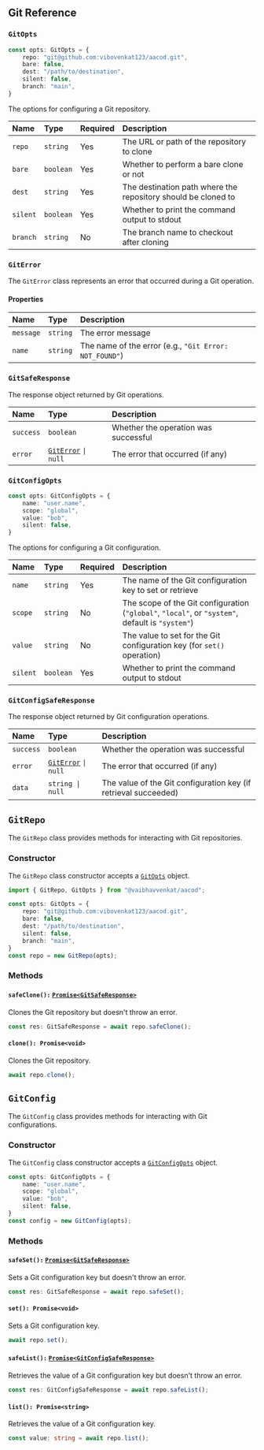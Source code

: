 ## Git Reference

### `GitOpts`

```ts
const opts: GitOpts = {
    repo: "git@github.com:vibovenkat123/aacod.git",
    bare: false,
    dest: "/path/to/destination",
    silent: false,
    branch: "main",
}
```

The options for configuring a Git repository.

| Name      | Type      | Required | Description                                                                  |
| :-------- | :-------- | :------- | :--------------------------------------------------------------------------  |
| `repo`    | `string`  | Yes      | The URL or path of the repository to clone                                   |
| `bare`    | `boolean` | Yes      | Whether to perform a bare clone or not                                       |
| `dest`    | `string`  | Yes      | The destination path where the repository should be cloned to                |
| `silent`  | `boolean` | Yes      | Whether to print the command output to stdout                                |
| `branch`  | `string`  | No       | The branch name to checkout after cloning                                    |

### `GitError`

The `GitError` class represents an error that occurred during a Git operation.

#### Properties

| Name      | Type      | Description                                              |
| :-------- | :-------- | :------------------------------------------------------- |
| `message` | `string`  | The error message                                        |
| `name`    | `string`  | The name of the error (e.g., `"Git Error: NOT_FOUND"`)   |

### `GitSafeResponse`

The response object returned by Git operations.

| Name        | Type               | Description                                      |
| :---------- | :----------------- | :----------------------------------------------- |
| `success`   | `boolean`          | Whether the operation was successful              |
| `error`     | [`GitError`](#giterror) `\|` `null` | The error that occurred (if any)                  |



### `GitConfigOpts`

```ts
const opts: GitConfigOpts = {
    name: "user.name",
    scope: "global",
    value: "bob",
    silent: false,
}
```

The options for configuring a Git configuration.

| Name      | Type      | Required | Description                                                                                       |
| :-------- | :-------- | :------- | :--------------------------------------------------------------------------                       |
| `name`    | `string`  | Yes      | The name of the Git configuration key to set or retrieve                                          |
| `scope`   | `string`  | No       | The scope of the Git configuration (`"global"`, `"local"`, or `"system"`, default is `"system"`)  |
| `value`   | `string`  | No       | The value to set for the Git configuration key (for `set()` operation)                            |
| `silent`  | `boolean` | Yes      | Whether to print the command output to stdout                                                     |

### `GitConfigSafeResponse`

The response object returned by Git configuration operations.

| Name        | Type               | Description                                                    |
| :---------- | :----------------- | :-----------------------------------------------               |
| `success`   | `boolean`          | Whether the operation was successful                           |
| `error`     | [`GitError`](#giterror) `\|` `null` | The error that occurred (if any)                               |
| `data`      | `string \| null`   | The value of the Git configuration key (if retrieval succeeded)|

## `GitRepo`

The `GitRepo` class provides methods for interacting with Git repositories.

### Constructor

The `GitRepo` class constructor accepts a [`GitOpts`](#gitopts) object.

```ts
import { GitRepo, GitOpts } from "@vaibhavvenkat/aacod";

const opts: GitOpts = {
    repo: "git@github.com:vibovenkat123/aacod.git",
    bare: false,
    dest: "/path/to/destination",
    silent: false,
    branch: "main",
}
const repo = new GitRepo(opts);
```

### Methods

#### `safeClone():` [`Promise<GitSafeResponse>`](#gitsaferesponse)

Clones the Git repository but doesn't throw an error.

```ts
const res: GitSafeResponse = await repo.safeClone();
```

#### `clone(): Promise<void>`

Clones the Git repository.

```ts
await repo.clone();
```

## `GitConfig`

The `GitConfig` class provides methods for interacting with Git configurations.

### Constructor
The `GitConfig` class constructor accepts a [`GitConfigOpts`](#gitconfigopts) object.
```ts
const opts: GitConfigOpts = {
    name: "user.name",
    scope: "global",
    value: "bob",
    silent: false,
}
const config = new GitConfig(opts);
```

### Methods

#### `safeSet():` [`Promise<GitSafeResponse>`](#gitsaferesponse)

Sets a Git configuration key but doesn't throw an error.

```ts
const res: GitSafeResponse = await repo.safeSet();
```

#### `set(): Promise<void>`

Sets a Git configuration key.

```ts
await repo.set();
```

#### `safeList():` [`Promise<GitConfigSafeResponse>`](#gitconfigsaferesponse)

Retrieves the value of a Git configuration key but doesn't throw an error.

```ts
const res: GitConfigSafeResponse = await repo.safeList();
```

#### `list(): Promise<string>`

Retrieves the value of a Git configuration key.

```ts
const value: string = await repo.list();
```